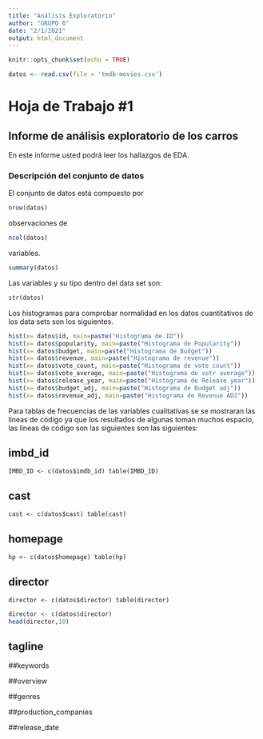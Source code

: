 ---
title: "Análisis Exploratorio"
author: "GRUPO 6"
date: "2/1/2021"
output: html_document
---

```{r setup, include=FALSE}
knitr::opts_chunk$set(echo = TRUE)
```
```{r, include=FALSE}
datos <- read.csv(file = 'tmdb-movies.csv')
```

# Hoja de Trabajo #1  
## Informe de análisis exploratorio de los carros  

En este informe usted podrá leer los hallazgos de EDA.

### Descripción del conjunto de datos
El conjunto de datos está compuesto por 
```{r, echo=FALSE}
nrow(datos)
```
observaciones de 
```{r, echo=FALSE}
ncol(datos)
```
variables.  
```{r, echo=FALSE}
summary(datos)
```


Las variables y su tipo dentro del data set son:
```{r, echo=FALSE}
str(datos)
```

Los histogramas para comprobar normalidad en los datos cuantitativos de los data sets son los siguientes.  
```{r}
hist(x= datos$id, main=paste("Histograma de ID"))
hist(x= datos$popularity, main=paste("Histograma de Popularity"))
hist(x= datos$budget, main=paste("Histograma de Budget"))
hist(x= datos$revenue, main=paste("Histograma de revenue"))
hist(x= datos$vote_count, main=paste("Histograma de vote count"))
hist(x= datos$vote_average, main=paste("Histograma de votr average"))
hist(x= datos$release_year, main=paste("Histograma de Release year"))
hist(x= datos$budget_adj, main=paste("Histograma de Budget adj"))
hist(x= datos$revenue_adj, main=paste("Histograma de Revenue ADJ"))
```

Para tablas de frecuencias de las variables cualitativas se se mostraran las líneas de código ya que los resultados de algunas toman muchos  espacio, las lineas de código son las siguientes son las siguientes:  

## imbd_id    
`
IMBD_ID <- c(datos$imdb_id)
table(IMBD_ID)
`  

## cast
`
cast <- c(datos$cast)
table(cast)
`

## homepage
`
hp <- c(datos$homepage)
table(hp)
`

## director
`
director <- c(datos$director)
table(director)
`
```{r echo=FALSE}
director <- c(datos$director)
head(director,10)
```


## tagline

##keywords

##overview

##genres

##production_companies

##release_date
